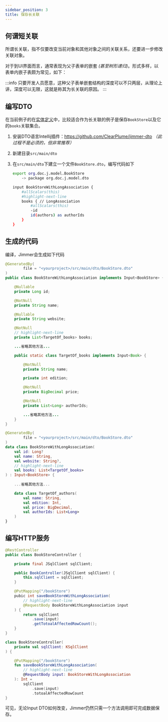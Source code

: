 ```yaml
---
sidebar_position: 3
title: 保存长关联
---
```



## 何谓短关联

所谓长关联，指不仅要改变当前对象和其他对象之间的关联关系，还要进一步修改关联对象。

对于到UI界面而言，通常表现为父子表单的嵌套 *(甚至树形递归)*。形式多样，以表单内嵌子表颇为常见，如下：

<LongAssociation/>

:::info
只要开发人员愿意，这种父子表单嵌套结构的深度可以不只两层，从理论上讲，深度可以无限，这就是称其为长关联的原因。
:::

## 编写DTO

在当前例子的在[实体定义](../../precondition#book)中，比较适合作为长关联的例子是保存`BookStore`以及它的`books`关联集合。

1.  安装DTO语言Intellij插件：https://github.com/ClearPlume/jimmer-dto *（此过程不是必须的，但非常推荐）*

2.  新建目录`src/main/dto`

3.  在`src/main/dto`下建立一个文件`BookStore.dto`，编写代码如下

    ```sh title="BookStore.dto"
    export org.doc.j.model.BookStore
        -> package org.doc.j.model.dto

    input BookStoreWithLongAssociation {
        #allScalars(this)
        #highlight-next-line
        books { // LongAssociation
            #allScalars(this)
            -id
            id(authors) as authorIds
        }
    }
    ```
## 生成的代码

编译，Jimmer会生成如下代码

<Tabs groupId="language">
<TabItem value="java" label="Java">

```java title="BookStoreWithLongAssociation.java"
@GeneratedBy(
        file = "<yourproject>/src/main/dto/BookStore.dto"
)
public class BookStoreWithLongAssociation implements Input<BookStore> {

    @Nullable
    private Long id;

    @NotNull
    private String name;

    @Nullable
    private String website;

    @NotNull
    // highlight-next-line
    private List<TargetOf_books> books;

    ...省略其他方法...

    public static class TargetOf_books implements Input<Book> {

        @NotNull
        private String name;

        private int edition;

        @NotNull
        private BigDecimal price;

        @NotNull
        private List<Long> authorIds;

        ...省略其他方法...
    }
}
```

</TabItem>
<TabItem value="kotlin" label="Kotlin">

```kotlin title="BookStoreWithLongAssociation.kt"
@GeneratedBy(
        file = "<yourproject>/src/main/dto/BookStore.dto"
)
data class BookStoreWithLongAssociation(
    val id: Long?
    val name: String,
    val website: String?,
    // highlight-next-line
    val books: List<TargetOf_books>
) : Input<BookStore> {
    
    ...省略其他方法...

    data class TargetOf_authors(
        val name: String,
        val edition: Int,
        val price: BigDecimal,
        val authorIds: List<Long>
    )
}
```

</TabItem>
</Tabs>

## 编写HTTP服务

<Tabs groupId="language">
<TabItem value="java" label="Java">

```java title="BookStoreController.java"
@RestController
public class BookStoreController {

    private final JSqlClient sqlClient;

    public BookController(JSqlClient sqlClient) {
        this.sqlClient = sqlClient;
    } 

    @PutMapping("/bookStore")
    pubic int saveBookStoreWithLongAssociation(
        // highlight-next-line
        @RequestBody BookStoreWithLongAssociation input
    ) {
        return sqlClient
            .save(input)
            .getTotoalAffectedRowCount();
    }
}
```

</TabItem>
<TabItem value="kotlin" label="Kotlin">

```kotlin title="BookStoreController.java"
class BookStoreController(
    private val sqlClient: KSqlClient
) {

    @PutMapping("/bookStore")
    fun saveBookStoreWithLongAssociation(
        // highlight-next-line
        @RequestBody input: BookStoreWithLongAssociation
    ): Int =
        sqlClient
            .save(input)
            .totoalAffectedRowCount
}
```

</TabItem>
</Tabs>

可见，无论Input DTO如何改变，Jimmer仍然只需一个方法调用即可完成数据保存。